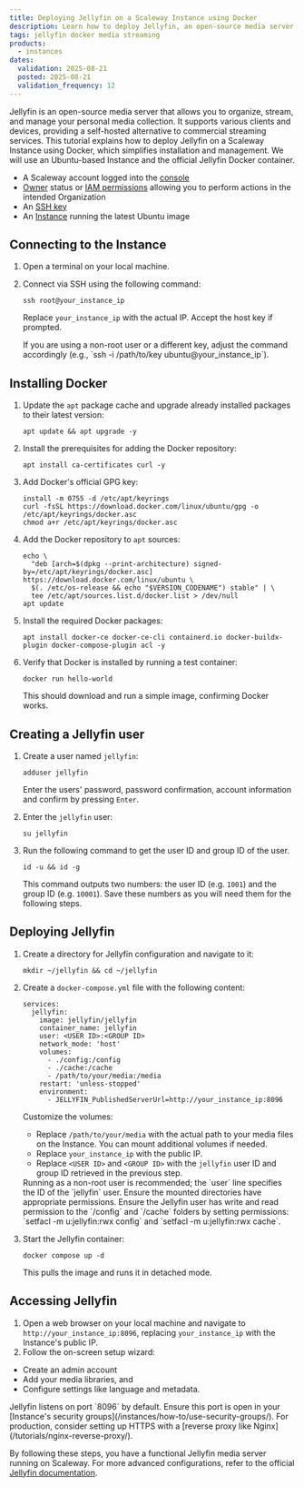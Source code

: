 ```yaml
---
title: Deploying Jellyfin on a Scaleway Instance using Docker
description: Learn how to deploy Jellyfin, an open-source media server that allows you to organize, stream, and manage your personal media collection.
tags: jellyfin docker media streaming
products:
  - instances
dates:
  validation: 2025-08-21
  posted: 2025-08-21
  validation_frequency: 12
---
```


Jellyfin is an open-source media server that allows you to organize, stream, and manage your personal media collection.
It supports various clients and devices, providing a self-hosted alternative to commercial streaming services.
This tutorial explains how to deploy Jellyfin on a Scaleway Instance using Docker, which simplifies installation and management.
We will use an Ubuntu-based Instance and the official Jellyfin Docker container.

<Requirements />

- A Scaleway account logged into the [console](https://console.scaleway.com)
- [Owner](/iam/concepts/#owner) status or [IAM permissions](/iam/concepts/#permission) allowing you to perform actions in the intended Organization
- An [SSH key](/organizations-and-projects/how-to/create-ssh-key/)
- An [Instance](/instances/how-to/create-an-instance/) running the latest Ubuntu image

## Connecting to the Instance

1. Open a terminal on your local machine.

2. Connect via SSH using the following command:

   ```
   ssh root@your_instance_ip
   ```

   Replace `your_instance_ip` with the actual IP. Accept the host key if prompted.

    <Message type="tip">
        If you are using a non-root user or a different key, adjust the command accordingly (e.g., `ssh -i /path/to/key ubuntu@your_instance_ip`).
    </Message>

## Installing Docker

1. Update the `apt` package cache and upgrade already installed packages to their latest version:

   ```
   apt update && apt upgrade -y
   ```

2. Install the prerequisites for adding the Docker repository:

   ```
   apt install ca-certificates curl -y
   ```

3. Add Docker's official GPG key:

   ```
   install -m 0755 -d /etc/apt/keyrings
   curl -fsSL https://download.docker.com/linux/ubuntu/gpg -o /etc/apt/keyrings/docker.asc
   chmod a+r /etc/apt/keyrings/docker.asc
   ```

4. Add the Docker repository to `apt` sources:

   ```
   echo \
     "deb [arch=$(dpkg --print-architecture) signed-by=/etc/apt/keyrings/docker.asc] https://download.docker.com/linux/ubuntu \
     $(. /etc/os-release && echo "$VERSION_CODENAME") stable" | \
     tee /etc/apt/sources.list.d/docker.list > /dev/null
   apt update
   ```

5. Install the required Docker packages:

   ```
   apt install docker-ce docker-ce-cli containerd.io docker-buildx-plugin docker-compose-plugin acl -y
   ```

6. Verify that Docker is installed by running a test container:

   ```
   docker run hello-world
   ```

   This should download and run a simple image, confirming Docker works.

## Creating a Jellyfin user

1. Create a user named `jellyfin`:
    ```
    adduser jellyfin
    ```
    Enter the users' password, password confirmation, account information and confirm by pressing `Enter`.

2. Enter the `jellyfin` user:
    ```
    su jellyfin
    ```

3. Run the following command to get the user ID and group ID of the user.
    ```
    id -u && id -g
    ```
    This command outputs two numbers: the user ID (e.g. `1001`) and the group ID (e.g. `10001`). Save these numbers as you will need them for the following steps.

## Deploying Jellyfin

1. Create a directory for Jellyfin configuration and navigate to it:

   ```
   mkdir ~/jellyfin && cd ~/jellyfin
   ```

2. Create a `docker-compose.yml` file with the following content:

   ```
   services:
     jellyfin:
       image: jellyfin/jellyfin
       container_name: jellyfin
       user: <USER ID>:<GROUP ID>
       network_mode: 'host'
       volumes:
         - ./config:/config
         - ./cache:/cache
         - /path/to/your/media:/media
       restart: 'unless-stopped'
       environment:
         - JELLYFIN_PublishedServerUrl=http://your_instance_ip:8096
   ```

   Customize the volumes:
   - Replace `/path/to/your/media` with the actual path to your media files on the Instance. You can mount additional volumes if needed.
   - Replace `your_instance_ip` with the public IP.
   - Replace `<USER ID>` and `<GROUP ID>` with the `jellyfin` user ID and group ID retrieved in the previous step.

    <Message type="note">
    Running as a non-root user is recommended; the `user` line specifies the ID of the `jellyfin` user. Ensure the mounted directories have appropriate permissions.
    Ensure the Jellyfin user has write and read permission to the `/config` and `/cache` folders by setting permissions: `setfacl -m u:jellyfin:rwx config` and `setfacl -m u:jellyfin:rwx cache`.
    </Message>

2. Start the Jellyfin container:

   ```
   docker compose up -d
   ```

   This pulls the image and runs it in detached mode.

## Accessing Jellyfin

1. Open a web browser on your local machine and navigate to `http://your_instance_ip:8096`, replacing `your_instance_ip` with the Instance's public IP.
2. Follow the on-screen setup wizard:
- Create an admin account
- Add your media libraries, and
- Configure settings like language and metadata.

<Message type="tip">
 Jellyfin listens on port `8096` by default. Ensure this port is open in your [Instance's security groups](/instances/how-to/use-security-groups/). For production, consider setting up HTTPS with a [reverse proxy like Nginx](/tutorials/nginx-reverse-proxy/).
</Message>


By following these steps, you have a functional Jellyfin media server running on Scaleway. For more advanced configurations, refer to the official [Jellyfin documentation](https://jellyfin.org/docs/).